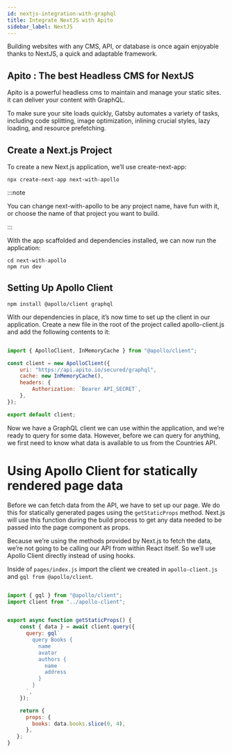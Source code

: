 ```yaml
---
id: nextjs-integration-with-graphql
title: Integrate NextJS with Apito
sidebar_label: NextJS
---
```


Building websites with any CMS, API, or database is once again enjoyable thanks to NextJS, a quick and adaptable framework.

## Apito : The best Headless CMS for NextJS
Apito is a powerful headless cms to maintain and manage your static sites. it can deliver your content with GraphQL.

To make sure your site loads quickly, Gatsby automates a variety of tasks, including code splitting, image optimization, inlining crucial styles, lazy loading, and resource prefetching.


## Create a Next.js Project

To create a new Next.js application, we’ll use create-next-app:

```shell
npx create-next-app next-with-apollo
```

:::note

You can change next-with-apollo to be any project name, have fun with it, or choose the name of that project you want to build.

:::

With the app scaffolded and dependencies installed, we can now run the application:

```
cd next-with-apollo
npm run dev
```

## Setting Up Apollo Client

```
npm install @apollo/client graphql
```

With our dependencies in place, it’s now time to set up the client in our application.
Create a new file in the root of the project called apollo-client.js and add the following contents to it:

```javascript title=./apollo-client.js

import { ApolloClient, InMemoryCache } from "@apollo/client";

const client = new ApolloClient({
    uri: "https://api.apito.io/secured/graphql",
    cache: new InMemoryCache(),
    headers: {
        Authorization: `Bearer API_SECRET`,
    },
});

export default client;
```

Now we have a GraphQL client we can use within the application, and we’re ready to query for some data. However, before we can query for anything,
we first need to know what data is available to us from the Countries API.

# Using Apollo Client for statically rendered page data

Before we can fetch data from the API, we have to set up our page. We do this for statically generated pages using the `getStaticProps` method.
Next.js will use this function during the build process to get any data needed to be passed into the page component as props.

Because we’re using the methods provided by Next.js to fetch the data, we’re not going to be calling our API from within React itself.
So we’ll use Apollo Client directly instead of using hooks.

Inside of `pages/index.js` import the client we created in `apollo-client.js` and `gql from @apollo/client`.

```javascript title=pages/index.js

import { gql } from "@apollo/client";
import client from "../apollo-client";


export async function getStaticProps() {
    const { data } = await client.query({
      query: gql`
        query Books {
          name
          avatar
          authors {
            name
            address
          }
        }
      `,
    });

    return {
      props: {
        books: data.books.slice(0, 4),
      },
   };
}
```